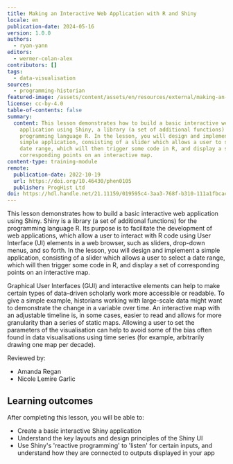 ```yaml
---
title: Making an Interactive Web Application with R and Shiny
locale: en
publication-date: 2024-05-16
version: 1.0.0
authors:
  - ryan-yann
editors:
  - wermer-colan-alex
contributors: []
tags:
  - data-visualisation
sources:
  - programming-historian
featured-image: /assets/content/assets/en/resources/external/making-an-interactive-web-application-with-r-and-shiny/featured-image.jpg
license: cc-by-4.0
table-of-contents: false
summary:
  content: This lesson demonstrates how to build a basic interactive web
    application using Shiny, a library (a set of additional functions) for the
    programming language R. In the lesson, you will design and implement a
    simple application, consisting of a slider which allows a user to select a
    date range, which will then trigger some code in R, and display a set of
    corresponding points on an interactive map.
content-type: training-module
remote:
  publication-date: 2022-10-19
  url: https://doi.org/10.46430/phen0105
  publisher: ProgHist Ltd
doi: https://hdl.handle.net/21.11159/019595c4-3aa3-768f-b310-111a1fbcac40
---
```

This lesson demonstrates how to build a basic interactive web application using Shiny. Shiny is a library (a set of additional functions) for the programming language R. Its purpose is to facilitate the development of web applications, which allow a user to interact with R code using User Interface (UI) elements in a web browser, such as sliders, drop-down menus, and so forth. In the lesson, you will design and implement a simple application, consisting of a slider which allows a user to select a date range, which will then trigger some code in R, and display a set of corresponding points on an interactive map.

Graphical User Interfaces (GUI) and interactive elements can help to make certain types of data-driven scholarly work more accessible or readable. To give a simple example, historians working with large-scale data might want to demonstrate the change in a variable over time. An interactive map with an adjustable timeline is, in some cases, easier to read and allows for more granularity than a series of static maps. Allowing a user to set the parameters of the visualisation can help to avoid some of the bias often found in data visualisations using time series (for example, arbitrarily drawing one map per decade).

Reviewed by:

* Amanda Regan
* Nicole Lemire Garlic

## Learning outcomes

After completing this lesson, you will be able to:

* Create a basic interactive Shiny application
* Understand the key layouts and design principles of the Shiny UI
* Use Shiny's 'reactive programming' to 'listen' for certain inputs, and understand how they are connected to outputs displayed in your app

<ExternalResource title="Interested in learning more?" subtitle="Check out this lesson on Programming Historian's website" url="https://doi.org/10.46430/phen0105" />
